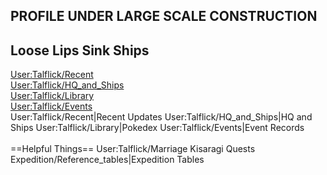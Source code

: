 <!-- tabview code gently borrowed from User:SmokeyTheButt -->

==PROFILE UNDER LARGE SCALE CONSTRUCTION==

==Loose Lips Sink Ships==
[[User:Talflick/Recent]]<br />
[[User:Talflick/HQ_and_Ships]]<br />
[[User:Talflick/Library]]<br />
[[User:Talflick/Events]]<br />

<tabview>
User:Talflick/Recent|Recent Updates
User:Talflick/HQ_and_Ships|HQ and Ships
User:Talflick/Library|Pokedex
User:Talflick/Events|Event Records
</tabview>
<br /><br />
==Helpful Things==
<tabview>
User:Talflick/Marriage
Kisaragi
Quests
Expedition/Reference_tables|Expedition Tables
</tabview>
